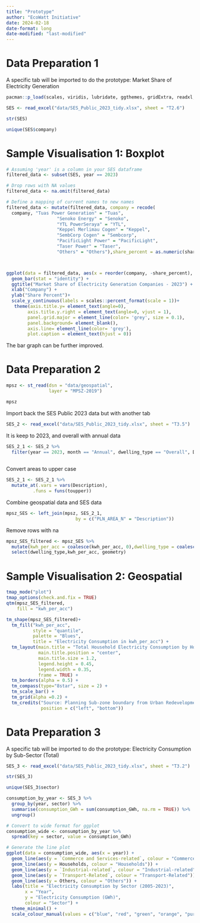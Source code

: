 ```yaml
---
title: "Prototype"
author: "EcoWatt Initiative"
date: 2024-02-18
date-format: long
date-modified: "last-modified"
---
```


# Data Preparation 1

A specific tab will be imported to do the prototype: Market Share of Electricity Generation

```r
pacman::p_load(scales, viridis, lubridate, ggthemes, gridExtra, readxl, knitr, data.table, CGPfunctions, ggHoriPlot, tidyverse,sf, tmap)
```

```r
SES <- read_excel("data/SES_Public_2023_tidy.xlsx", sheet = "T2.6")
```

```r
str(SES)
```

```r
unique(SES$company)
```

# Sample Visualisation 1: Boxplot

```r
# Assuming 'year' is a column in your SES dataframe
filtered_data <- subset(SES, year == 2023)

# Drop rows with NA values
filtered_data <- na.omit(filtered_data)

# Define a mapping of current names to new names
filtered_data <- mutate(filtered_data, company = recode(
  company, "Tuas Power Generation" = "Tuas",
                   "Senoko Energy" = "Senoko",
                   "YTL PowerSeraya" = "YTL",
                   "Keppel Merlimau Cogen" = "Keppel",
                   "SembCorp Cogen" = "Sembcorp",
                   "PacificLight Power" = "PacificLight",
                   "Taser Power" = "Taser",
                   "Others" = "Others"),share_percent = as.numeric(share_percent) )



ggplot(data = filtered_data, aes(x = reorder(company, -share_percent), y = share_percent))  +
  geom_bar(stat = "identity") +
  ggtitle("Market Share of Electricity Generation Companies - 2023") +
  xlab("Company") +
  ylab("Share Percent")+
  scale_y_continuous(labels = scales::percent_format(scale = 1))+
   theme(axis.title.y= element_text(angle=0), 
        axis.title.y.right = element_text(angle=0, vjust = 1),
        panel.grid.major = element_line(color= 'grey', size = 0.1),
        panel.background= element_blank(), 
        axis.line= element_line(color= 'grey'),
        plot.caption = element_text(hjust = 0))
```

The bar graph can be further improved.

# Data Preparation 2

```r
mpsz <- st_read(dsn = "data/geospatial", 
                layer = "MPSZ-2019")
```

```r
mpsz
```

Import back the SES Public 2023 data but with another tab

```r
SES_2 <- read_excel("data/SES_Public_2023_tidy.xlsx", sheet = "T3.5")
```

It is keep to 2023, and overall with annual data

```r
SES_2_1 <- SES_2 %>%
  filter(year == 2023, month == "Annual", dwelling_type == "Overall", Description != "Central Region", Description != "North Region", Description != "North East Region",Description != "Overall", Description != "West Region")
  
```

Convert areas to upper case

```r
SES_2_1 <- SES_2_1 %>%
  mutate_at(.vars = vars(Description), 
          .funs = funs(toupper))
```

Combine geospatial data and SES data

```r
mpsz_SES <- left_join(mpsz, SES_2_1,
                          by = c("PLN_AREA_N" = "Description"))
```

Remove rows with na

```r
mpsz_SES_filtered <- mpsz_SES %>%
  mutate(kwh_per_acc = coalesce(kwh_per_acc, 0),dwelling_type = coalesce(dwelling_type, "NA"))%>%
  select(dwelling_type,kwh_per_acc, geometry) 
```

# Sample Visualisation 2: Geospatial

```r
tmap_mode("plot")
tmap_options(check.and.fix = TRUE)
qtm(mpsz_SES_filtered, 
    fill = "kwh_per_acc")


```

```r
tm_shape(mpsz_SES_filtered)+
  tm_fill("kwh_per_acc", 
          style = "quantile", 
          palette = "Blues",
          title = "Electricity Consumption in kwh_per_acc") +
  tm_layout(main.title = "Total Household Electricity Consumption by Household in 2023",
            main.title.position = "center",
            main.title.size = 1.2,
            legend.height = 0.45, 
            legend.width = 0.35,
            frame = TRUE) +
  tm_borders(alpha = 0.5) +
  tm_compass(type="8star", size = 2) +
  tm_scale_bar() +
  tm_grid(alpha =0.2) +
  tm_credits("Source: Planning Sub-zone boundary from Urban Redevelopment Authorithy (URA)\n and electricity data from Energy Marketing Authority (EMA)", 
             position = c("left", "bottom"))
```

# Data Preparation 3

A specific tab will be imported to do the prototype: Electricity Consumption by Sub-Sector (Total) 

```r
SES_3 <- read_excel("data/SES_Public_2023_tidy.xlsx", sheet = "T3.2")
```

```r
str(SES_3)
```

```r
unique(SES_3$sector)
```

```r
consumption_by_year <- SES_3 %>%
  group_by(year, sector) %>%
  summarise(consumption_GWh = sum(consumption_GWh, na.rm = TRUE)) %>%
  ungroup()

# Convert to wide format for ggplot
consumption_wide <- consumption_by_year %>%
  spread(key = sector, value = consumption_GWh)

# Generate the line plot
ggplot(data = consumption_wide, aes(x = year)) +
  geom_line(aes(y = `Commerce and Services-related`, colour = "Commerce and Services-related")) +
  geom_line(aes(y = Households, colour = "Households")) +
  geom_line(aes(y = `Industrial-related`, colour = "Industrial-related")) +
  geom_line(aes(y = `Transport-Related`, colour = "Transport-Related")) +
  geom_line(aes(y = Others, colour = "Others")) +
  labs(title = "Electricity Consumption by Sector (2005-2023)",
       x = "Year",
       y = "Electricity Consumption (GWh)",
       colour = "Sector") +
  theme_minimal() +
  scale_colour_manual(values = c("blue", "red", "green", "orange", "purple"))
```